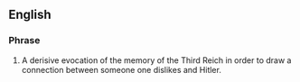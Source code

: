 {{rfv}}

==English==
===Phrase===
#A derisive evocation of the memory of the Third Reich in order to draw a connection between someone one dislikes and Hitler.